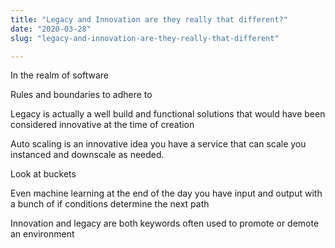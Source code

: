 ```yaml
---
title: "Legacy and Innovation are they really that different?"
date: "2020-03-28"
slug: "legacy-and-innovation-are-they-really-that-different"

---
```


In the realm of software

Rules and boundaries to adhere to

Legacy is actually a well build and functional solutions that would have been considered innovative at the time of creation

Auto scaling is an innovative idea you have a service that can scale you instanced and downscale as needed.

Look at buckets

Even machine learning at the end of the day you have input and output with a bunch of if conditions determine the next path

Innovation and legacy are both keywords often used to promote or demote an environment

